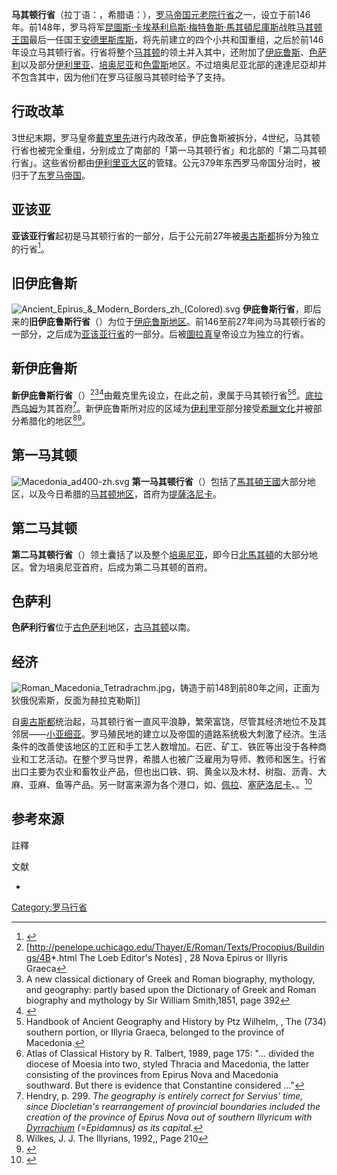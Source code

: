 {{Infobox Former Subdivision
|native_name = {{lang|la|Provincia Macedoniae}}<br>{{lang|grc|Επαρχια Μακεδονιας}}
|conventional_long_name =  马其顿行省
|common_name = 马其顿
|continent = 欧洲
|subdivision = [[羅馬帝國行省|行省]]
|nation = 罗马帝国
|era = [[古代史|古代]]
|capital = [[塞萨洛尼卡|塞萨洛尼卡]]<br>古典时代晚期：塞萨洛尼卡（第一马其顿行省）与{{tsl|en|Stobi|斯托比}}（第二马其顿行省）<ref>A Companion to Ancient Macedonia, By Joseph Roisman and Ian Worthington, page 549</ref>
|title_leader =
|image_map = Roman Empire - Macedonia (125 AD).svg
|image_map_caption = 马其顿行省地区，约117年
|life_span =
|year_start = 前146年
|event_start = [[第四次马其顿战争|第四次马其顿战争]]后建立
|year_end = 7世纪
|event_end = 消失
|today = {{flag|Greece}}<br>{{flag|Albania}}<br>{{flag|Bulgaria}}<br>{{flag|North Macedonia}}
|p1 = 马其顿王国
|flag_p1 = Vergina Sun - Golden Larnax.png 
|s1 = 马其顿军区
}}

'''马其顿行省'''（拉丁语：{{lang|la|Provincia Macedoniae}}，希腊语：{{lang|el|Ἐπαρχία Μακεδονίας}}），[[罗马帝国|罗马帝国]][[元老院行省|元老院行省]]之一，设立于前146年。前148年，罗马将军[[昆圖斯·卡埃基利烏斯·梅特魯斯·馬其頓尼庫斯|昆圖斯·卡埃基利烏斯·梅特魯斯·馬其頓尼庫斯]]战胜[[马其顿王国|马其顿王国]]最后一任国王[[安德里斯库斯|安德里斯库斯]]，将先前建立的四个小共和国重组，之后於前146年设立马其顿行省{{sfn|Chisholm|1911}}。行省将整个[[馬其頓王國|马其顿]]的领土并入其中，还附加了[[伊庇魯斯同盟|伊庇鲁斯]]、[[古色萨利|色萨利]]以及部分[[伊利里亚|伊利里亚]]、[[培奥尼亚|培奥尼亚]]和[[色雷斯|色雷斯]]地区。不过培奥尼亚北部的達達尼亞却并不包含其中，因为他们在罗马征服马其顿时给予了支持。

== 行政改革 ==
3世纪末期，罗马皇帝[[戴克里先|戴克里先]]进行内政改革，伊庇鲁斯被拆分，4世纪，马其顿行省也被完全重组，分别成立了南部的「第一马其顿行省」和北部的「第二马其顿行省」。这些省份都由[[伊利里亚大区|伊利里亚大区]]的{{tsl|en|Diocese of Macedonia|马其顿管区}}管辖。公元379年东西罗马帝国分治时，被归于了[[东罗马帝国|东罗马帝国]]。

== 亚该亚 ==
{{main|亚该亚行省}}
'''亚该亚行省'''起初是马其顿行省的一部分，后于公元前27年被[[奥古斯都|奥古斯都]]拆分为独立的行省<ref>{{Cite web |url=https://wol.jw.org/cmn-Hans/wol/d/r23/lp-chs/1200000072 |title=亚该亚 |accessdate=2019-01-01 |publisher=wol.jw.org |archive-date=2019-01-02 |archive-url=https://web.archive.org/web/20190102050417/https://wol.jw.org/cmn-Hans/wol/d/r23/lp-chs/1200000072 |dead-url=yes }}</ref>。

== 旧伊庇鲁斯 ==
[[File:Ancient_Epirus_&_Modern_Borders_zh_(Colored).svg|thumb]]
'''伊庇鲁斯行省'''，即后来的'''旧伊庇鲁斯行省'''（{{lang-grc|Παλαιᾶ Ἤπειρος}}）为位于[[伊庇鲁斯地区|伊庇鲁斯地区]]。前146至前27年间为马其顿行省的一部分，之后成为[[亚该亚_(罗马行省)|亚该亚行省]]的一部分。后被[[圖拉真|圖拉真]]皇帝设立为独立的行省。

== 新伊庇鲁斯 ==
'''新伊庇鲁斯行省'''（{{lang-grc|Νέα Ἤπειρος}}）<ref>[http://penelope.uchicago.edu/Thayer/E/Roman/Texts/Procopius/Buildings/4B*.html The Loeb Editor's Notes] {{Wayback|url=http://penelope.uchicago.edu/Thayer/E/Roman/Texts/Procopius/Buildings/4B*.html |date=20190912073227 }}, 28 Nova Epirus or Illyris Graeca</ref><ref>A new classical dictionary of Greek and Roman biography, mythology, and geography: partly based upon the Dictionary of Greek and Roman biography and mythology by Sir William Smith,1851, page 392</ref><ref>{{Cite web |url=http://www.newadvent.org/cathen/05209a.htm |title=Catholic Encyclopedia - Durazzo |accessdate=2019-02-17 |archive-date=2017-07-30 |archive-url=https://web.archive.org/web/20170730003724/http://www.newadvent.org/cathen/05209a.htm |dead-url=no }}</ref>由戴克里先设立，在此之前，隶属于马其顿行省<ref>Handbook of Ancient Geography and History by Ptz Wilhelm, {{ISBN|1-113-19974-1}}, The (734) southern portion, or Illyria Graeca, belonged to the province of Macedonia.</ref><ref>Atlas of Classical History by R. Talbert, 1989, page 175: "... divided the diocese of Moesia into two, styled Thracia and Macedonia, the latter consisting of the provinces from Epirus Nova and Macedonia southward. But there is evidence that Constantine considered ..."</ref>。[[埃庇达诺斯|底拉西乌姆]]为其首府<ref>Hendry, p. 299. ''The geography is entirely correct for Servius' time, since Diocletian's rearrangement of provincial boundaries included the creation of the province of Epirus Nova out of southern Illyricum with [[都拉斯|Dyrrachium]] (=Epidamnus) as its capital.''</ref>。新伊庇鲁斯所对应的区域为[[伊利里亚|伊利里亚]]部分接受[[希臘文化|希臘文化]]并被部分希腊化的地区<ref>Wilkes, J. J. The Illyrians, 1992,{{ISBN|0-631-19807-5}}, Page 210</ref><ref>{{citation| last=Athanassakis| first=A.N.| title=N.G.L. Hammond, ''Migrations and Invasions in Greece and Adjacent Areas'' (review)| journal=American Journal of Philology| volume=99| year=1977| pages=263–6| jstor=293653|ref=harv}}</ref>。

== 第一马其顿 ==
[[File:Macedonia_ad400-zh.svg|right]]
'''第一马其顿行省'''（{{lang-la|Macedonia Prima}}）包括了[[馬其頓王國|馬其頓王國]]大部分地区，以及今日希腊的[[马其顿_(希腊)|马其顿地区]]，首府为[[塞萨洛尼基|提薩洛尼卡]]。

== 第二马其顿 ==

'''第二马其顿行省'''（{{lang-la|Macedonia Secunda/Macedonia Salutaris}}）领土囊括了{{tsl|en|Dardani|達達尼亞}}以及整个[[培奥尼亚|培奥尼亚]]，即今日[[北馬其頓|北馬其頓]]的大部分地区。{{tsl|en|Stobi|斯托比}}曾为培奥尼亚首府，后成为第二马其顿的首府。

== 色萨利 ==

'''色萨利行省'''位于[[古色萨利|古色萨利]]地区，[[馬其頓王國|古马其顿]]以南。

== 经济 ==
[[File:Roman_Macedonia_Tetradrachm.jpg|thumb]]，铸造于前148到前80年之间，正面为狄俄倪索斯，反面为赫拉克勒斯]]

自[[奥古斯都|奥古斯都]]统治起，马其顿行省一直风平浪静，繁荣富饶，尽管其经济地位不及其邻居——[[安那托利亞|小亚细亚]]。罗马殖民地的建立以及帝国的道路系统极大刺激了经济。生活条件的改善使该地区的工匠和手工艺人数增加。石匠、矿工、铁匠等出没于各种商业和工艺活动。在整个罗马世界，希腊人也被广泛雇用为导师、教师和医生。行省出口主要为农业和畜牧业产品，但也出口铁、铜、黄金以及木材、树脂、沥青、大麻、亚麻、鱼等产品。另一财富来源为各个港口，如{{tsl|en|Dion, Greece|狄翁}}、[[佩拉|佩拉]]、[[塞萨洛尼卡|塞萨洛尼卡]]、{{tsl|en|Cassandreia|卡山德里亚}}。<ref>{{Cite web |url=http://www.unrv.com/provinces/macedonia.php |title=Macedonia - Province of the Roman Empire |accessdate=2019-02-17 |archive-date=2019-04-04 |archive-url=https://web.archive.org/web/20190404080458/https://www.unrv.com/provinces/macedonia.php |dead-url=no }}</ref>

==参考來源==
;註釋
{{reflist|2}}
;文献
*{{EB1911|wstitle=Andriscus|volume=1}}

{{罗马帝国行省}}
{{罗马帝国管区}}
{{拜占庭希腊}}
[[Category:罗马行省|Category:罗马行省]]